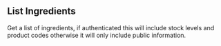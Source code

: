 
## List Ingredients

<OperationInfo method='get' path='/ingredients' />

Get a list of ingredients, if authenticated this will include stock levels and product codes otherwise it will only include public information.
